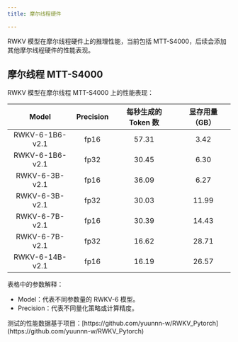 ```yaml
---
title: 摩尔线程硬件

---
```


<CallOut type="info">
RWKV 模型在摩尔线程硬件上的推理性能，当前包括 MTT-S4000，后续会添加其他摩尔线程硬件的性能表现。
</CallOut>

## 摩尔线程 MTT-S4000

RWKV 模型在摩尔线程 MTT-S4000 上的性能表现：

| Model | Precision | 每秒生成的 Token 数 | 显存用量 （GB） | 
|:---:|:---:|:---:| :----------:|
| RWKV-6-1B6-v2.1 | fp16 | 57.31 | 3.42 |
| RWKV-6-1B6-v2.1 | fp32 | 30.45 | 6.30 |
| RWKV-6-3B-v2.1 | fp16 | 36.09 | 6.27 |
| RWKV-6-3B-v2.1 | fp32 | 30.03 | 11.99 |
| RWKV-6-7B-v2.1 | fp16 | 30.39 | 14.43 |
| RWKV-6-7B-v2.1 | fp32 | 16.62 | 28.71 |
| RWKV-6-14B-v2.1 | fp16 | 16.19 | 26.57 |

表格中的参数解释：

- Model：代表不同参数量的 RWKV-6 模型。
- Precision：代表不同量化策略或计算精度。


<CallOut type="info">
测试的性能数据基于项目：[https://github.com/yuunnn-w/RWKV_Pytorch](https://github.com/yuunnn-w/RWKV_Pytorch)
</CallOut>